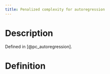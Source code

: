 ```yaml
---
title: Penalized complexity for autoregression
---
```


# Description

Defined in [@pc_autoregression].

# Definition

